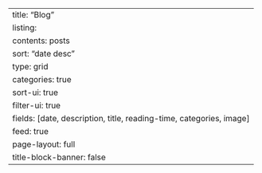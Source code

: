 ---
title: "Blog"
listing:
  contents: posts
  sort: "date desc"
  type: grid
  categories: true
  sort-ui: true
  filter-ui: true
  fields: [date, description, title, reading-time, categories, image]
  feed: true
page-layout: full
title-block-banner: false
---